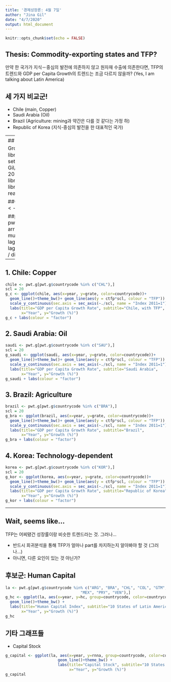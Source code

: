 ---
title: '경제성장론: 4월 7일'
author: "Jina Gil"
date: "4/7/2020"
output: html_document
---

```{r setup, include=FALSE}
knitr::opts_chunk$set(echo = FALSE)
```

## Thesis: Commodity-exporting states and TFP?

만약 한 국가가 지식－중심의 발전에 의존하지 않고 원자재 수출에 의존한다면, TFP의 트렌드와 GDP per Capita Growth의 트렌드는 조금 다르지 않을까? (Yes, I am talking about Latin America)

## 세 가지 비교군!

- Chile (main, Copper)
- Saudi Arabia (Oil)
- Brazil (Agriculture: mining과 약간은 다를 것 같다는 가정 하)
- Republic of Korea (지식-중심의 발전을 한 대표적인 국가)


---
## 데이터 정리: per Capita + Growth Rate 삽입
```{r}
library(SDSRegressionR)
setwd("C:/Users/Jina Gil/Documents/SNU/Spring 2020/Econ. Growth/")
library(foreign)
library(readstata13)
pwt <- read.dta13("data/pwt91.dta")

##GDP per Capita
pwt$gcap <- pwt$rgdpna / pwt$pop

##per Capita Growth Rate
pwt.g = pwt %>%
  arrange(countrycode) %>%
  mutate(dif.year = year - lag(year),
         dif.growth = gcap -lag(gcap),
         grate = (dif.growth / dif.year)/gcap*100)
```
---

## 1. Chile: Copper 

```{r}
chile <- pwt.g[pwt.g$countrycode %in% c("CHL"),]
scl = 20
g_c <- ggplot(chile, aes(x=year, y=grate, color=countrycode))+
  geom_line()+theme_bw()+ geom_line(aes(y = ctfp*scl, colour = "TFP")) +
  scale_y_continuous(sec.axis = sec_axis(~./scl, name = "Index 2011=1"))+
  labs(title="GDP per Capita Growth Rate", subtitle="Chile, with TFP",
       x="Year", y="Growth (%)")
g_c + labs(colour = "factor")
```


## 2. Saudi Arabia: Oil
```{r}
saudi <- pwt.g[pwt.g$countrycode %in% c("SAU"),]
scl = 20
g_saudi <- ggplot(saudi, aes(x=year, y=grate, color=countrycode))+
  geom_line()+theme_bw()+ geom_line(aes(y = ctfp*scl, colour = "TFP")) +
  scale_y_continuous(sec.axis = sec_axis(~./scl, name = "Index 2011=1"))+
  labs(title="GDP per Capita Growth Rate", subtitle="Saudi Arabia",
       x="Year", y="Growth (%)")
g_saudi + labs(colour = "factor")
```



## 3. Brazil: Agriculture
```{r}
brazil <- pwt.g[pwt.g$countrycode %in% c("BRA"),]
scl = 20
g_bra <- ggplot(brazil, aes(x=year, y=grate, color=countrycode))+
  geom_line()+theme_bw()+ geom_line(aes(y = ctfp*scl, colour = "TFP")) +
  scale_y_continuous(sec.axis = sec_axis(~./scl, name = "Index 2011=1"))+
  labs(title="GDP per Capita Growth Rate", subtitle="Brazil",
       x="Year", y="Growth (%)")
g_bra + labs(colour = "factor")
```



## 4. Korea: Technology-dependent 
```{r}
korea <- pwt.g[pwt.g$countrycode %in% c("KOR"),]
scl = 20
g_kor <- ggplot(korea, aes(x=year, y=grate, color=countrycode))+
  geom_line()+theme_bw()+ geom_line(aes(y = ctfp*scl, colour = "TFP")) +
  scale_y_continuous(sec.axis = sec_axis(~./scl, name = "Index 2011=1"))+
  labs(title="GDP per Capita Growth Rate", subtitle="Republic of Korea",
       x="Year", y="Growth (%)")
g_kor + labs(colour = "factor")
```

---
## Wait, seems like...
TFP는 어찌됐건 성장률이랑 비슷한 트렌드라는 것. 
그러나...

- 반드시 회귀분석을 통해 TFP가 얼마나 part를 차지하는지 알아봐야 할 것 (그러나...)
- 아니면, 다른 요인이 있는 것 아닌가? 



## 후보군: Human Capital
```{r}
la <- pwt.g[pwt.g$countrycode %in% c("ARG", "BRA", "CHL", "COL", "GTM", "PER", "URY",
                                 "MEX", "PRY", "VEN"),] 
g_hc <- ggplot(la, aes(x=year, y=hc, group=countrycode, color=countrycode))+
  geom_line()+theme_bw() + 
  labs(title="Human Capital Index", subtitle="10 States of Latin America",
       x="Year", y="Growth (%)")
g_hc
```


## 기타 그래프들
- Capital Stock
```{r}
g_capital <- ggplot(la, aes(x=year, y=rnna, group=countrycode, color=countrycode))+
                       geom_line()+theme_bw() + 
                       labs(title="Capital Stock", subtitle="10 States of Latin America",
                            x="Year", y="Growth (%)")
g_capital
```
